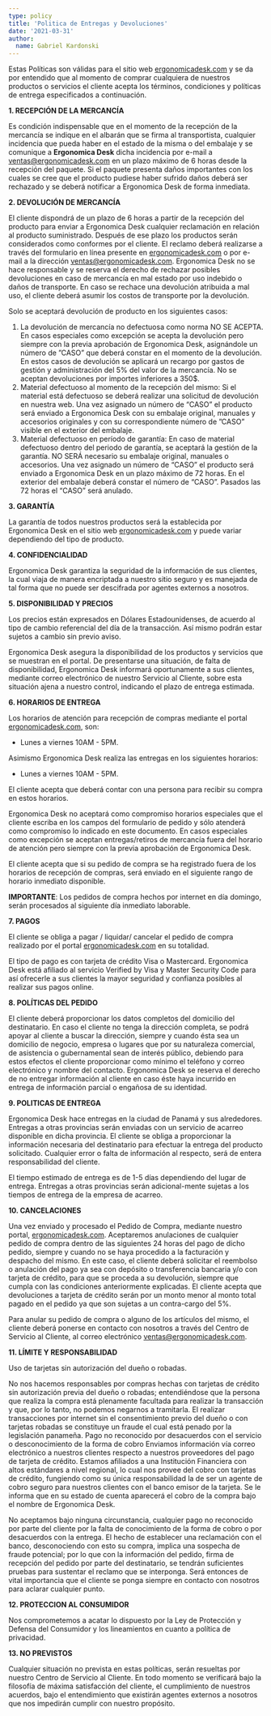 ```yaml
---
type: policy
title: 'Politica de Entregas y Devoluciones'
date: '2021-03-31'
author:
  name: Gabriel Kardonski
---
```


Estas Políticas son válidas para el sitio web [ergonomicadesk.com](https://ergonomicadesk.com/) y se da por entendido que
al momento de comprar cualquiera de nuestros productos o servicios el cliente acepta los
términos, condiciones y políticas de entrega especificados a continuación.

**1. RECEPCIÓN DE LA MERCANCÍA**

Es condición indispensable que en el momento de la recepción de la mercancía se indique en
el albarán que se firma al transportista, cualquier incidencia que pueda haber en el estado de la misma o del embalaje y se comunique a **Ergonomica Desk** dicha incidencia por e-mail a [ventas@ergonomicadesk.com](mailto:ventas@ergonomicadesk.com) en un plazo máximo de 6 horas desde la recepción del paquete. Si el paquete presenta daños importantes con los cuales se cree que el producto pudiese haber sufrido daños deberá ser rechazado y se deberá notificar a Ergonomica Desk de forma inmediata.

**2. DEVOLUCIÓN DE MERCANCÍA**

El cliente dispondrá de un plazo de 6 horas a partir de la recepción del
producto para enviar a Ergonomica Desk cualquier reclamación en relación al
producto suministrado. Después de ese plazo los productos serán considerados como
conformes por el cliente. El reclamo deberá realizarse a través del formulario en línea presente en [ergonomicadesk.com](https://ergonomicadesk.com/) o por e-mail a la dirección [ventas@ergonomicadesk.com](mailto:ventas@ergonomicadesk.com). Ergonomica Desk no se hace responsable y se reserva el derecho de rechazar posibles devoluciones en caso de mercancía en mal estado por uso indebido o daños de transporte. En caso se rechace una devolución atribuida a mal uso, el cliente deberá asumir los costos de transporte por la devolución. 

Solo se aceptará devolución de producto en los siguientes casos:


1. La devolución de mercancía no defectuosa como norma NO SE ACEPTA. En casos especiales como excepción se acepta la devolución pero siempre con la previa aprobación de Ergonomica Desk, asignándole un número de ”CASO” que deberá constar en el momento de la devolución. En estos casos de devolución se aplicará un recargo por gastos de gestión y administración del 5% del valor de la mercancía. No se aceptan devoluciones por importes inferiores a 350$. 
2. Material defectuoso al momento de la recepción del mismo: Si el material está defectuoso se deberá realizar una solicitud de devolución en nuestra web. Una vez asignado un número de “CASO” el producto será enviado a Ergonomica Desk con su embalaje original, manuales y accesorios originales y con su correspondiente número de ”CASO” visible en el exterior del embalaje.
3. Material defectuoso en período de garantía: En caso de material defectuoso dentro del periodo de garantía, se aceptará la gestión de la garantía. NO SERÁ necesario su embalaje original, manuales o accesorios. Una vez asignado un número de “CASO” el producto será enviado a Ergonomica Desk en un plazo máximo de 72 horas. En el exterior del embalaje deberá constar el número de “CASO”. Pasados las 72 horas el “CASO” será anulado.

**3. GARANTÍA**

La garantía de todos nuestros productos será la establecida por Ergonomica Desk en el sitio web [ergonomicadesk.com](https://ergonomicadesk.com/) y puede variar dependiendo del tipo de producto.

**4. CONFIDENCIALIDAD**

Ergonomica Desk garantiza la seguridad de la información de sus clientes, la cual
viaja de manera encriptada a nuestro sitio seguro y es manejada de tal forma que no puede ser
descifrada por agentes externos a nosotros.

**5. DISPONIBILIDAD Y PRECIOS**

Los precios están expresados en Dólares Estadounidenses, de acuerdo al tipo de
cambio referencial del día de la transacción. Así mismo podrán estar sujetos a cambio sin
previo aviso.

Ergonomica Desk asegura la disponibilidad de los productos y servicios que se muestran en el portal. De presentarse una situación, de falta de disponibilidad, Ergonomica Desk informará oportunamente a sus clientes, mediante correo electrónico de nuestro Servicio al Cliente, sobre esta situación ajena a nuestro control, indicando el plazo de entrega
estimada.

**6. HORARIOS DE ENTREGA**

Los horarios de atención para recepción de compras mediante el portal [ergonomicadesk.com](https://ergonomicadesk.com/), son:

- Lunes a viernes 10AM - 5PM.

Asimismo Ergonomica Desk realiza las entregas en los siguientes horarios:

- Lunes a viernes 10AM - 5PM.

El cliente acepta que deberá contar con una persona para recibir su compra en estos horarios.

Ergonomica Desk no aceptará como compromiso horarios especiales que el cliente escriba en los campos del formulario de pedido y sólo atenderá como compromiso lo indicado
en este documento. En casos especiales como excepción se aceptan entregas/retiros de mercancía fuera del horario de atención pero siempre con la previa aprobación de Ergonomica Desk.

El cliente acepta que si su pedido de compra se ha registrado fuera de los horarios de
recepción de compras, será enviado en el siguiente rango de horario inmediato disponible.

**IMPORTANTE**: Los pedidos de compra hechos por internet en día domingo, serán procesados
al siguiente día inmediato laborable.

**7. PAGOS**

El cliente se obliga a pagar / liquidar/ cancelar el pedido de compra realizado por el portal [ergonomicadesk.com](https://ergonomicadesk.com/) en su totalidad.

El tipo de pago es con tarjeta de crédito Visa o Mastercard. Ergonomica Desk está afiliado al servicio Verified by Visa y Master Security Code para así ofrecerle a sus clientes la mayor seguridad y confianza posibles al realizar sus pagos online. 

**8. POLÍTICAS DEL PEDIDO**

El cliente deberá proporcionar los datos completos del domicilio del destinatario. En caso el
cliente no tenga la dirección completa, se podrá apoyar al cliente a buscar la dirección, siempre
y cuando ésta sea un domicilio de negocio, empresa o lugares que por su naturaleza comercial,
de asistencia o gubernamental sean de interés público, debiendo para estos efectos el cliente
proporcionar como mínimo el teléfono y correo electrónico y nombre del contacto.
Ergonomica Desk se reserva el derecho de no entregar información al cliente en caso éste haya incurrido en entrega de información parcial o engañosa de su identidad.

**9. POLITICAS DE ENTREGA**

Ergonomica Desk hace entregas en la ciudad de Panamá y sus alrededores. Entregas a otras provincias serán enviadas con un servicio de acarreo disponible en dicha provincia.
El cliente se obliga a proporcionar la información necesaria del destinatario para efectuar la
entrega del producto solicitado. Cualquier error o falta de información al respecto, será de
entera responsabilidad del cliente.

El tiempo estimado de entrega es de 1-5 días dependiendo del lugar de entrega. Entregas a otras provincias serán adicional-mente sujetas a los tiempos de entrega de la empresa de acarreo.

**10.  CANCELACIONES**

Una vez enviado y procesado el Pedido de Compra, mediante nuestro portal, [ergonomicadesk.com](https://ergonomicadesk.com/). Aceptaremos anulaciones de cualquier pedido de compra dentro de las siguientes 24 horas del pago de dicho pedido, siempre y cuando no se haya procedido a la facturación y despacho del mismo. En este caso, el cliente deberá solicitar el reembolso o anulación del pago ya sea con depósito o transferencia bancaria y/o con tarjeta de crédito, para que se proceda a su devolución, siempre que cumpla con las condiciones anteriormente explicadas. El cliente acepta que devoluciones a tarjeta de crédito serán por un monto menor al monto total pagado en el pedido ya que son sujetas a un contra-cargo del 5%.

Para anular su pedido de compra o alguno de los artículos del mismo, el cliente deberá
ponerse en contacto con nosotros a través del Centro de Servicio al Cliente, al correo electrónico [ventas@ergonomicadesk.com](mailto:ventas@ergonomicadesk.com).

**11. LÍMITE Y RESPONSABILIDAD**

Uso de tarjetas sin autorización del dueño o robadas.

No nos hacemos responsables por compras hechas con tarjetas de crédito sin autorización
previa del dueño o robadas; entendiéndose que la persona que realiza la compra está
plenamente facultada para realizar la transacción y que, por lo tanto, no podemos negarnos a
tramitarla. El realizar transacciones por internet sin el consentimiento previo del dueño o con
tarjetas robadas se constituye un fraude el cual está penado por la legislación panameña.
Pago no reconocido por desacuerdos con el servicio o desconocimiento de la forma de cobro
Enviamos información vía correo electrónico a nuestros clientes respecto a nuestros proveedores del pago de tarjeta de crédito. Estamos afiliados a una Institución Financiera con
altos estándares a nivel regional, lo cual nos provee del cobro con tarjetas de crédito, fungiendo como su única responsabilidad la de ser un agente de cobro seguro para nuestros
clientes con el banco emisor de la tarjeta. Se le informa que en su estado de cuenta aparecerá el cobro de la compra bajo el nombre de Ergonomica Desk.

No aceptamos bajo ninguna circunstancia, cualquier pago no reconocido por parte del cliente
por la falta de conocimiento de la forma de cobro o por desacuerdos con la entrega. El hecho
de establecer una reclamación con el banco, desconociendo con esto su compra, implica una
sospecha de fraude potencial; por lo que con la información del pedido, firma de recepción del
pedido por parte del destinatario, se tendrán suficientes pruebas para sustentar el reclamo que
se interponga. Será entonces de vital importancia que el cliente se ponga siempre en contacto
con nosotros para aclarar cualquier punto.

**12. PROTECCION AL CONSUMIDOR**

Nos comprometemos a acatar lo dispuesto por la Ley de Protección y Defensa del Consumidor
y los lineamientos en cuanto a política de privacidad.

**13. NO PREVISTOS**

Cualquier situación no prevista en estas políticas, serán resueltas por nuestro Centro de
Servicio al Cliente. En todo momento se verificará bajo la filosofía de máxima satisfacción del
cliente, el cumplimiento de nuestros acuerdos, bajo el entendimiento que existirán agentes
externos a nosotros que nos impedirán cumplir con nuestro propósito.

